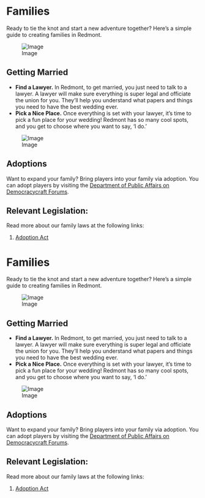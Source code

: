 <span id="families"></span>
= Families =

Ready to tie the knot and start a new adventure together? Here’s a simple guide to creating families in Redmont.

<div class="figure">

[[File:https://i.imgur.com/k7a1I3i.png|Image]]

</div>
<span id="getting-married"></span>
== Getting Married ==

* '''Find a Lawyer.''' In Redmont, to get married, you just need to talk to a lawyer. A lawyer will make sure everything is super legal and officiate the union for you. They’ll help you understand what papers and things you need to have the best wedding ever.
* '''Pick a Nice Place.''' Once everything is set with your lawyer, it’s time to pick a fun place for your wedding! Redmont has so many cool spots, and you get to choose where you want to say, ‘I do.’

{{Note||| Finding a Lawyer You can find lawyers through the businesses forum channel on the DemocracyCraft Discord.}}

<div class="figure">

[[File:https://i.imgur.com/6y98JuY.png|Image]]

</div>
<span id="adoptions"></span>
== Adoptions ==

Want to expand your family? Bring players into your family via adoption. You can adopt players by visiting the [https://www.democracycraft.net/forums/families.165/ Department of Public Affairs on Democracycraft Forums].

<span id="relevant-legislation"></span>
== Relevant Legislation: ==

Read more about our family laws at the following links:

# [https://www.democracycraft.net/threads/adoption-act.9833/ Adoption Act]

<span id="families-1"></span>
= Families =

Ready to tie the knot and start a new adventure together? Here’s a simple guide to creating families in Redmont.

<div class="figure">

[[File:https://i.imgur.com/k7a1I3i.png|Image]]

</div>
<span id="getting-married-1"></span>
== Getting Married ==

* '''Find a Lawyer.''' In Redmont, to get married, you just need to talk to a lawyer. A lawyer will make sure everything is super legal and officiate the union for you. They’ll help you understand what papers and things you need to have the best wedding ever.
* '''Pick a Nice Place.''' Once everything is set with your lawyer, it’s time to pick a fun place for your wedding! Redmont has so many cool spots, and you get to choose where you want to say, ‘I do.’

{{Note||| Finding a Lawyer You can find lawyers through the businesses forum channel on the DemocracyCraft Discord.}}

<div class="figure">

[[File:https://i.imgur.com/6y98JuY.png|Image]]

</div>
<span id="adoptions-1"></span>
== Adoptions ==

Want to expand your family? Bring players into your family via adoption. You can adopt players by visiting the [https://www.democracycraft.net/forums/families.165/ Department of Public Affairs on Democracycraft Forums].

<span id="relevant-legislation-1"></span>
== Relevant Legislation: ==

Read more about our family laws at the following links:

# [https://www.democracycraft.net/threads/adoption-act.9833/ Adoption Act]
